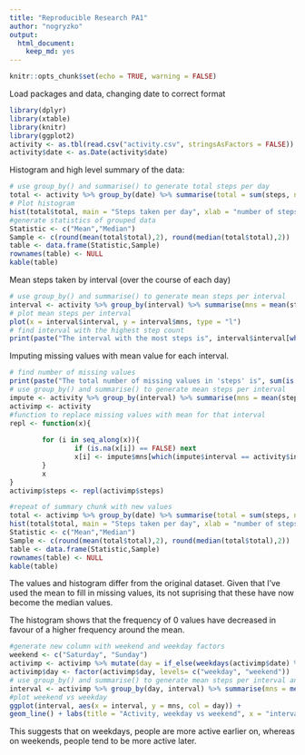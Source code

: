 ---
title: "Reproducible Research PA1"
author: "nogryzko"
output: 
  html_document: 
    keep_md: yes
---

```{r setup, include=FALSE}
knitr::opts_chunk$set(echo = TRUE, warning = FALSE)
```
Load packages and data, changing date to correct format

```{r data}
library(dplyr)
library(xtable)
library(knitr)
library(ggplot2)
activity <- as.tbl(read.csv("activity.csv", stringsAsFactors = FALSE))
activity$date <- as.Date(activity$date)

```

Histogram and high level summary of the data:
```{r summary}
# use group_by() and summarise() to generate total steps per day
total <- activity %>% group_by(date) %>% summarise(total = sum(steps, na.rm = TRUE))
# Plot histogram
hist(total$total, main = "Steps taken per day", xlab = "number of steps", breaks = 20)
#generate statistics of grouped data
Statistic <- c("Mean","Median")
Sample <- c(round(mean(total$total),2), round(median(total$total),2))
table <- data.frame(Statistic,Sample)
rownames(table) <- NULL
kable(table)
```

Mean steps taken by interval (over the course of each day)
```{r mean}
# use group_by() and summarise() to generate mean steps per interval
interval <- activity %>% group_by(interval) %>% summarise(mns = mean(steps, na.rm = TRUE))
# plot mean steps per interval
plot(x = interval$interval, y = interval$mns, type = "l")
# find interval with the highest step count
print(paste("The interval with the most steps is", interval$interval[which.max(interval$mns)]))
```

Imputing missing values with mean value for each interval.
```{r impute}
# find number of missing values
print(paste("The total number of missing values in 'steps' is", sum(is.na(activity$steps))))
# use group_by() and summarise() to generate mean steps per interval
impute <- activity %>% group_by(interval) %>% summarise(mns = mean(steps, na.rm = TRUE))
activimp <- activity
#function to replace missing values with mean for that interval
repl <- function(x){
        
        for (i in seq_along(x)){
                if (is.na(x[i]) == FALSE) next
                x[i] <- impute$mns[which(impute$interval == activity$interval[i])]
        }
        x
}
activimp$steps <- repl(activimp$steps)

#repeat of summary chunk with new values
total <- activimp %>% group_by(date) %>% summarise(total = sum(steps, na.rm = TRUE))
hist(total$total, main = "Steps taken per day", xlab = "number of steps", breaks = 20)
Statistic <- c("Mean","Median")
Sample <- c(round(mean(total$total),2), round(median(total$total),2))
table <- data.frame(Statistic,Sample)
rownames(table) <- NULL
kable(table)

```

The values and histogram differ from the original dataset. Given that I've used the mean to fill in missing values, its not suprising that these have now become the median values.

The histogram shows that the frequency of 0 values have decreased in favour of a higher frequency around the mean.

```{r weekends}
#generate new column with weekend and weekday factors
weekend <- c("Saturday", "Sunday")
activimp <- activimp %>% mutate(day = if_else(weekdays(activimp$date) %in% weekend, "weekend", "weekday"))
activimp$day <- factor(activimp$day, levels= c("weekday", "weekend"))
# use group_by() and summarise() to generate mean steps per interval and by weekday/weekend
interval <- activimp %>% group_by(day, interval) %>% summarise(mns = mean(steps, na.rm = TRUE))
#plot weekend vs weekday
ggplot(interval, aes(x = interval, y = mns, col = day)) +
geom_line() + labs(title = "Activity, weekday vs weekend", x = "interval", y = "mean steps")
```
This suggests that on weekdays, people are more active earlier on, whereas on weekends, people tend to be more active later.